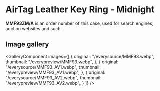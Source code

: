 
# AirTag Leather Key Ring - Midnight

<Callout type='info' emoji='👉🏻'>**MMF93ZM/A** is an order number of this case, used for search engines, auction websites and such.</Callout>

## Image gallery

<GalleryComponent
    images={[
      {
        original: "/everysource/MMF93.webp",
        thumbnail: "/everypreview/MMF93.webp",
      },
      {
        original: "/everysource/MMF93_AV1.webp",
        thumbnail: "/everypreview/MMF93_AV1.webp",
      },
      {
        original: "/everysource/MMF93_AV2.webp",
        thumbnail: "/everypreview/MMF93_AV2.webp",
      }
    ]}
  />
